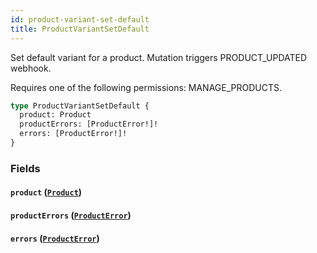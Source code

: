 ```yaml
---
id: product-variant-set-default
title: ProductVariantSetDefault
---
```



Set default variant for a product. Mutation triggers PRODUCT_UPDATED webhook. 

Requires one of the following permissions: MANAGE_PRODUCTS.

```graphql
type ProductVariantSetDefault {
  product: Product
  productErrors: [ProductError!]!
  errors: [ProductError!]!
}
```


### Fields

#### `product` ([`Product`](../../../developer/api-reference/objects/product))




#### `productErrors` ([`ProductError`](../../../developer/api-reference/objects/product-error))




#### `errors` ([`ProductError`](../../../developer/api-reference/objects/product-error))







